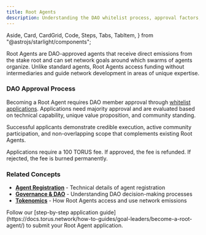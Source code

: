 ```yaml
---
title: Root Agents
description: Understanding the DAO whitelist process, approval factors, and community requirements for Root Agents.
---
```


  Aside,
  Card,
  CardGrid,
  Code,
  Steps,
  Tabs,
  TabItem,
} from "@astrojs/starlight/components";


Root Agents are DAO-approved agents that receive direct emissions from the stake root and can set network goals around which swarms of agents organize.
Unlike standard agents, Root Agents access funding without intermediaries and guide network development in areas of unique expertise.

### DAO Approval Process

Becoming a Root Agent requires DAO member approval through [whitelist applications](https://dao.torus.network/whitelist-applications).
Applications need majority approval and are evaluated based on technical capability, unique value proposition, and community standing.

Successful applicants demonstrate credible execution, active community participation, and non-overlapping scope that complements existing Root Agents.

<Aside type="note">
  Applications require a 100 TORUS fee. If approved, the fee is refunded. If rejected, the fee is burned permanently.
</Aside>

### Related Concepts

- **[Agent Registration](https://docs.torus.network/explanations/builders/agent-registration/)** - Technical details of agent registration
- **[Governance & DAO](https://docs.torus.network/explanations/v06/governance-dao/)** - Understanding DAO decision-making processes  
- **[Tokenomics](https://docs.torus.network/explanations/holders/tokenomics/)** - How Root Agents access and use network emissions

<Aside type="tip" title="Ready to Apply?">
  Follow our [step-by-step application guide](https://docs.torus.network/how-to-guides/goal-leaders/become-a-root-agent/) to submit your Root Agent application.
</Aside>
